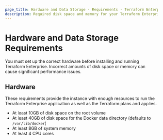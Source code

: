 ```yaml
---
page_title: Hardware and Data Storage - Requirements - Terraform Enterprise
description: Required disk space and memory for your Terraform Enterprise instance.
---
```


# Hardware and Data Storage Requirements

You must set up the correct hardware before installing and running Terraform Enterprise. Incorrect amounts of disk space or memory can cause significant performance issues.

## Hardware

These requirements provide the instance with enough resources to run the
Terraform Enterprise application as well as the Terraform plans and applies.

- At least 10GB of disk space on the root volume
- At least 40GB of disk space for the Docker data directory (defaults to `/var/lib/docker`)
- At least 8GB of system memory
- At least 4 CPU cores

